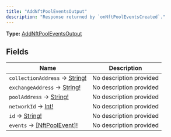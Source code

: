 ```yaml
---
title: "AddNftPoolEventsOutput"
description: "Response returned by `onNftPoolEventsCreated`."
---
```


**Type:** [AddNftPoolEventsOutput](/api-reference/types/addnftpooleventsoutput)

## Fields

| Name | Description |
|------|-------------|
| `collectionAddress` → [String!](/api-reference/types/string) | No description provided |
| `exchangeAddress` → [String!](/api-reference/types/string) | No description provided |
| `poolAddress` → [String!](/api-reference/types/string) | No description provided |
| `networkId` → [Int!](/api-reference/types/int) | No description provided |
| `id` → [String!](/api-reference/types/string) | No description provided |
| `events` → [[NftPoolEvent]!](/api-reference/types/nftpoolevent) | No description provided |

